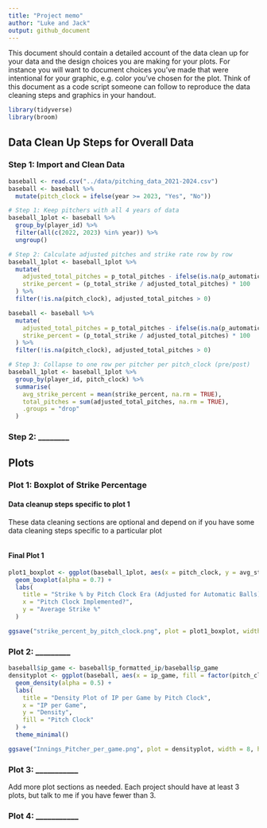 ```yaml
---
title: "Project memo"
author: "Luke and Jack"
output: github_document
---
```


This document should contain a detailed account of the data clean up for your data and the design choices you are making for your plots. For instance you will want to document choices you've made that were intentional for your graphic, e.g. color you've chosen for the plot. Think of this document as a code script someone can follow to reproduce the data cleaning steps and graphics in your handout.

```r
library(tidyverse)
library(broom)
```

## Data Clean Up Steps for Overall Data

### Step 1: Import and Clean Data

```r
baseball <- read.csv("../data/pitching_data_2021-2024.csv")
baseball <- baseball %>%
  mutate(pitch_clock = ifelse(year >= 2023, "Yes", "No"))

# Step 1: Keep pitchers with all 4 years of data
baseball_1plot <- baseball %>%
  group_by(player_id) %>%
  filter(all(c(2022, 2023) %in% year)) %>%
  ungroup()

# Step 2: Calculate adjusted pitches and strike rate row by row
baseball_1plot <- baseball_1plot %>%
  mutate(
    adjusted_total_pitches = p_total_pitches - ifelse(is.na(p_automatic_ball), 0, p_automatic_ball),
    strike_percent = (p_total_strike / adjusted_total_pitches) * 100
  ) %>%
  filter(!is.na(pitch_clock), adjusted_total_pitches > 0)

baseball <- baseball %>%
  mutate(
    adjusted_total_pitches = p_total_pitches - ifelse(is.na(p_automatic_ball), 0, p_automatic_ball),
    strike_percent = (p_total_strike / adjusted_total_pitches) * 100
  ) %>%
  filter(!is.na(pitch_clock), adjusted_total_pitches > 0)

# Step 3: Collapse to one row per pitcher per pitch_clock (pre/post)
baseball_1plot <- baseball_1plot %>%
  group_by(player_id, pitch_clock) %>%
  summarise(
    avg_strike_percent = mean(strike_percent, na.rm = TRUE),
    total_pitches = sum(adjusted_total_pitches, na.rm = TRUE),
    .groups = "drop"
  )

```

### Step 2: \_\_\_\_\_\_\_\_

## Plots

### Plot 1: Boxplot of Strike Percentage

#### Data cleanup steps specific to plot 1

These data cleaning sections are optional and depend on if you have some data cleaning steps specific to a particular plot

```r


```

#### Final Plot 1

```r
plot1_boxplot <- ggplot(baseball_1plot, aes(x = pitch_clock, y = avg_strike_percent, fill = pitch_clock)) +
  geom_boxplot(alpha = 0.7) +
  labs(
    title = "Strike % by Pitch Clock Era (Adjusted for Automatic Balls)",
    x = "Pitch Clock Implemented?",
    y = "Average Strike %"
  ) 

ggsave("strike_percent_by_pitch_clock.png", plot = plot1_boxplot, width = 8, height = 6)


```

### Plot 2: \_\_\_\_\_\_\_\_\_

```r
baseball$ip_game <- baseball$p_formatted_ip/baseball$p_game
densityplot <- ggplot(baseball, aes(x = ip_game, fill = factor(pitch_clock))) +
  geom_density(alpha = 0.5) +
  labs(
    title = "Density Plot of IP per Game by Pitch Clock",
    x = "IP per Game",
    y = "Density",
    fill = "Pitch Clock"
  ) +
  theme_minimal()

ggsave("Innings_Pitcher_per_game.png", plot = densityplot, width = 8, height = 6)

```

### Plot 3: \_\_\_\_\_\_\_\_\_\_\_

Add more plot sections as needed. Each project should have at least 3 plots, but talk to me if you have fewer than 3.

### Plot 4: \_\_\_\_\_\_\_\_\_\_\_
